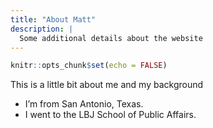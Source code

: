 ```yaml
---
title: "About Matt"
description: |
  Some additional details about the website
---
```


```r
knitr::opts_chunk$set(echo = FALSE)
```

This is a little bit about me and my background

* I'm from San Antonio, Texas.
* I went to the LBJ School of Public Affairs.
